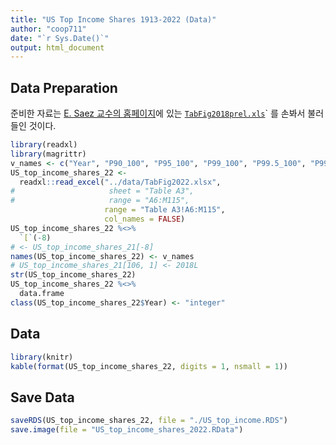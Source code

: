 ```yaml
---
title: "US Top Income Shares 1913-2022 (Data)"
author: "coop711"
date: "`r Sys.Date()`"
output: html_document
---
```


## Data Preparation

준비한 자료는  [E. Saez 교수의 홈페이지](http://elsa.berkeley.edu/~saez/)에 있는 [`TabFig2018prel.xls`](http://eml.berkeley.edu//~saez/TabFig2022.xls)` 를 손봐서 불러들인 것이다. 

<!--
## readxl
-->

```r
library(readxl)
library(magrittr)
v_names <- c("Year", "P90_100", "P95_100", "P99_100", "P99.5_100", "P99.9_100", "P99.99_100", "P90_95", "P95_99", "P99_99.5", "P99.5_99.9", "P99.9_99.99")
US_top_income_shares_22 <-
  readxl::read_excel("../data/TabFig2022.xlsx",
#                     sheet = "Table A3",
#                     range = "A6:M115",
                     range = "Table A3!A6:M115",
                     col_names = FALSE)
US_top_income_shares_22 %<>%
  `[`(-8)
# <- US_top_income_shares_21[-8]
names(US_top_income_shares_22) <- v_names
# US_top_income_shares_21[106, 1] <- 2018L
str(US_top_income_shares_22)
US_top_income_shares_22 %<>% 
  data.frame
class(US_top_income_shares_22$Year) <- "integer"
```

## Data

```r
library(knitr)
kable(format(US_top_income_shares_22, digits = 1, nsmall = 1))
```

## Save Data

```r
saveRDS(US_top_income_shares_22, file = "./US_top_income.RDS")
save.image(file = "US_top_income_shares_2022.RData")
```